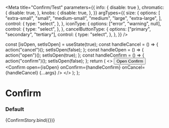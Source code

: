 

<Meta
  title="Confirm/Test"
  parameters={{
    info: { disable: true },
    chromatic: {
      disable: true,
    },
    knobs: {
      disable: true,
    },
  }}
  argTypes={{
    size: {
      options: [
        "extra-small",
        "small",
        "medium-small",
        "medium",
        "large",
        "extra-large",
      ],
      control: {
        type: "select",
      },
    },
    iconType: {
      options: ["error", "warning", null],
      control: {
        type: "select",
      },
    },
    cancelButtonType: {
      options: ["primary", "secondary", "tertiary"],
      control: {
        type: "select",
      },
    },
  }}
/>

  const [isOpen, setIsOpen] = useState(true);
  const handleCancel = () => {
    action("cancel")();
    setIsOpen(false);
  };
  const handleOpen = () => {
    action("open")();
    setIsOpen(true);
  };
  const handleConfirm = () => {
    action("confirm")();
    setIsOpen(false);
  };
  return (
    <>
      <Button onClick={handleOpen}>Open Confirm</Button>
      <Confirm
        open={isOpen}
        onConfirm={handleConfirm}
        onCancel={handleCancel}
        {...args}
      />
    </>
  );
};

# Confirm

### Default

<Preview>
  <Story
    name="default"
    args={{
      children: "This is an example of a confirm.",
      title: "Are you sure?",
      disableEscKey: false,
      height: "",
      subtitle: "",
      size: Confirm.defaultProps.size,
      showCloseIcon: Confirm.defaultProps.showCloseIcon,
      autoFocus: Confirm.defaultProps.autoFocus,
      confirmLabel: "",
      cancelLabel: "",
      destructive: false,
      iconType: null,
      isLoadingConfirm: false,
      disableConfirm: false,
      disableCancel: false,
      cancelButtonType: "secondary",
    }}
  >
    {ConfirmStory.bind({})}
  </Story>
</Preview>
